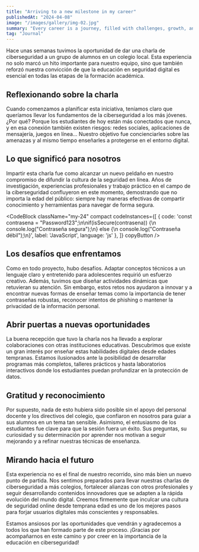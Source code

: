 ```yaml
---
title: "Arriving to a new milestone in my career"
publishedAt: "2024-04-08"
image: "/images/gallery/img-02.jpg"
summary: "Every career is a journey, filled with challenges, growth, and those significant moments that mark a shift in our path."
tag: "Journal"
---
```


Hace unas semanas tuvimos la oportunidad de dar una charla de ciberseguridad a un grupo de alumnos en un colegio local. Esta experiencia no solo marcó un hito importante para nuestro equipo, sino que también reforzó nuestra convicción de que la educación en seguridad digital es esencial en todas las etapas de la formación académica.

## Reflexionando sobre la charla

Cuando comenzamos a planificar esta iniciativa, teníamos claro que queríamos llevar los fundamentos de la ciberseguridad a los más jóvenes. ¿Por qué? Porque los estudiantes de hoy están más conectados que nunca, y en esa conexión también existen riesgos: redes sociales, aplicaciones de mensajería, juegos en línea… Nuestro objetivo fue concienciarles sobre las amenazas y al mismo tiempo enseñarles a protegerse en el entorno digital.

## Lo que significó para nosotros

Impartir esta charla fue como alcanzar un nuevo peldaño en nuestro compromiso de difundir la cultura de la seguridad en línea. Años de investigación, experiencias profesionales y trabajo práctico en el campo de la ciberseguridad confluyeron en este momento, demostrando que no importa la edad del público: siempre hay maneras efectivas de compartir conocimiento y herramientas para navegar de forma segura.

<CodeBlock className="my-24"
    compact
    codeInstances={[
        {
            code: 'const contrasena = "Password123";\n\nif(isSecure(contrasena)) {\n  console.log("Contraseña segura");\n} else {\n  console.log("Contraseña débil");\n}',
            label: 'JavaScript',
            language: 'js'
        },
    ]}
    copyButton
/>

## Los desafíos que enfrentamos

Como en todo proyecto, hubo desafíos. Adaptar conceptos técnicos a un lenguaje claro y entretenido para adolescentes requirió un esfuerzo creativo. Además, tuvimos que diseñar actividades dinámicas que retuvieran su atención. Sin embargo, estos retos nos ayudaron a innovar y a encontrar nuevas formas de enseñar temas como la importancia de tener contraseñas robustas, reconocer intentos de phishing o mantener la privacidad de la información personal.

## Abrir puertas a nuevas oportunidades

La buena recepción que tuvo la charla nos ha llevado a explorar colaboraciones con otras instituciones educativas. Descubrimos que existe un gran interés por enseñar estas habilidades digitales desde edades tempranas. Estamos ilusionados ante la posibilidad de desarrollar programas más completos, talleres prácticos y hasta laboratorios interactivos donde los estudiantes puedan profundizar en la protección de datos.

## Gratitud y reconocimiento

Por supuesto, nada de esto hubiera sido posible sin el apoyo del personal docente y los directivos del colegio, que confiaron en nosotros para guiar a sus alumnos en un tema tan sensible. Asimismo, el entusiasmo de los estudiantes fue clave para que la sesión fuera un éxito. Sus preguntas, su curiosidad y su determinación por aprender nos motivan a seguir mejorando y a refinar nuestras técnicas de enseñanza.

## Mirando hacia el futuro

Esta experiencia no es el final de nuestro recorrido, sino más bien un nuevo punto de partida. Nos sentimos preparados para llevar nuestras charlas de ciberseguridad a más colegios, fortalecer alianzas con otros profesionales y seguir desarrollando contenidos innovadores que se adapten a la rápida evolución del mundo digital. Creemos firmemente que inculcar una cultura de seguridad online desde temprana edad es uno de los mejores pasos para forjar usuarios digitales más conscientes y responsables.

Estamos ansiosos por las oportunidades que vendrán y agradecemos a todos los que han formado parte de este proceso. ¡Gracias por acompañarnos en este camino y por creer en la importancia de la educación en ciberseguridad! 
